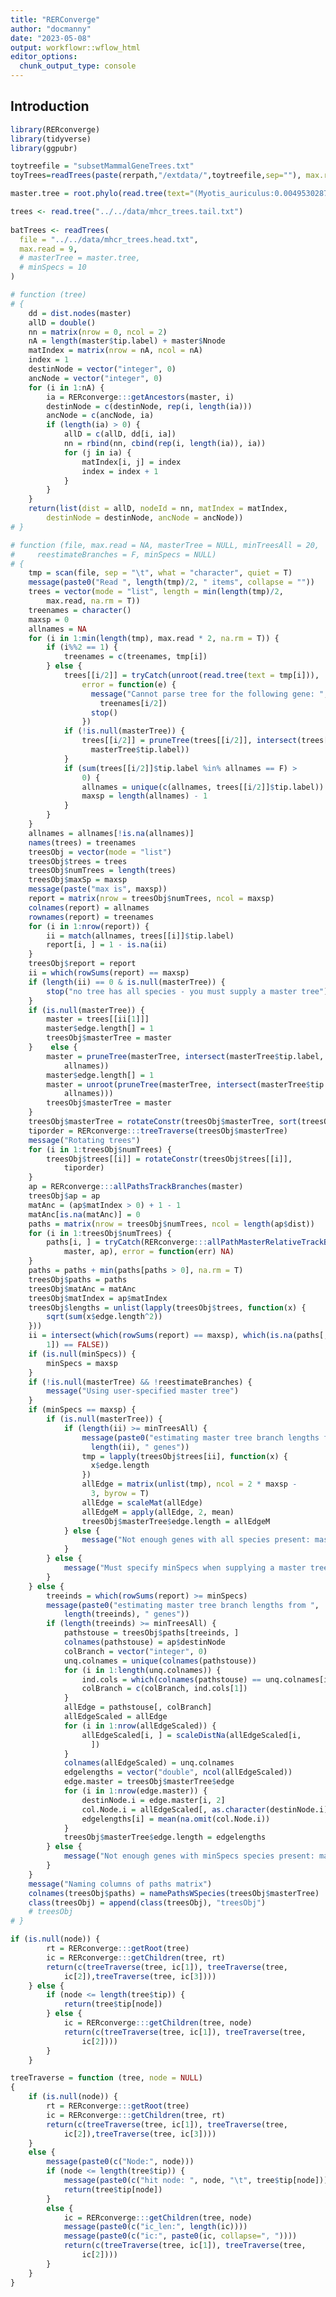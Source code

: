 ```yaml
---
title: "RERConverge"
author: "docmanny"
date: "2023-05-08"
output: workflowr::wflow_html
editor_options:
  chunk_output_type: console
---
```


## Introduction

```r
library(RERconverge)
library(tidyverse)
library(ggpubr)
```


```r
toytreefile = "subsetMammalGeneTrees.txt"
toyTrees=readTrees(paste(rerpath,"/extdata/",toytreefile,sep=""), max.read = 200)

```

```r
master.tree = root.phylo(read.tree(text="(Myotis_auriculus:0.0049530287,(Myotis_californicus:0.0059138183,(((Myotis_lucifugus:0.0030514562,Myotis_occultus:0.0032471934)100/100:0.0020768353,(Myotis_velifer:0.0029764851,Myotis_yumanensis:0.0029904558)100/100:0.0038364895)100/100:0.0009882682,(Myotis_myotis:0.0131977455,Myotis_volans:0.0055379826)100/100:0.0012340035)100/100:0.0023012371)100/100:0.0009098871,(Myotis_evotis:0.0017915030,Myotis_thysanodes:0.0018269795)100/100:0.0020219079);"), outgroup = "Myotis_myotis", resolve.root = T)
```

```r

trees <- read.tree("../../data/mhcr_trees.tail.txt")
  
batTrees <- readTrees(
  file = "../../data/mhcr_trees.head.txt",
  max.read = 9, 
  # masterTree = master.tree,
  # minSpecs = 10
)
```

```r
# function (tree) 
# {
    dd = dist.nodes(master)
    allD = double()
    nn = matrix(nrow = 0, ncol = 2)
    nA = length(master$tip.label) + master$Nnode
    matIndex = matrix(nrow = nA, ncol = nA)
    index = 1
    destinNode = vector("integer", 0)
    ancNode = vector("integer", 0)
    for (i in 1:nA) {
        ia = RERconverge:::getAncestors(master, i)
        destinNode = c(destinNode, rep(i, length(ia)))
        ancNode = c(ancNode, ia)
        if (length(ia) > 0) {
            allD = c(allD, dd[i, ia])
            nn = rbind(nn, cbind(rep(i, length(ia)), ia))
            for (j in ia) {
                matIndex[i, j] = index
                index = index + 1
            }
        }
    }
    return(list(dist = allD, nodeId = nn, matIndex = matIndex, 
        destinNode = destinNode, ancNode = ancNode))
# }
```


```r
# function (file, max.read = NA, masterTree = NULL, minTreesAll = 20, 
#     reestimateBranches = F, minSpecs = NULL) 
# {
    tmp = scan(file, sep = "\t", what = "character", quiet = T)
    message(paste0("Read ", length(tmp)/2, " items", collapse = ""))
    trees = vector(mode = "list", length = min(length(tmp)/2, 
        max.read, na.rm = T))
    treenames = character()
    maxsp = 0
    allnames = NA
    for (i in 1:min(length(tmp), max.read * 2, na.rm = T)) {
        if (i%%2 == 1) {
            treenames = c(treenames, tmp[i])
        } else {
            trees[[i/2]] = tryCatch(unroot(read.tree(text = tmp[i])), 
                error = function(e) {
                  message("Cannot parse tree for the following gene: ", 
                    treenames[i/2])
                  stop()
                })
            if (!is.null(masterTree)) {
                trees[[i/2]] = pruneTree(trees[[i/2]], intersect(trees[[i/2]]$tip.label, 
                  masterTree$tip.label))
            }
            if (sum(trees[[i/2]]$tip.label %in% allnames == F) > 
                0) {
                allnames = unique(c(allnames, trees[[i/2]]$tip.label))
                maxsp = length(allnames) - 1
            }
        }
    }
    allnames = allnames[!is.na(allnames)]
    names(trees) = treenames
    treesObj = vector(mode = "list")
    treesObj$trees = trees
    treesObj$numTrees = length(trees)
    treesObj$maxSp = maxsp
    message(paste("max is", maxsp))
    report = matrix(nrow = treesObj$numTrees, ncol = maxsp)
    colnames(report) = allnames
    rownames(report) = treenames
    for (i in 1:nrow(report)) {
        ii = match(allnames, trees[[i]]$tip.label)
        report[i, ] = 1 - is.na(ii)
    }
    treesObj$report = report
    ii = which(rowSums(report) == maxsp)
    if (length(ii) == 0 & is.null(masterTree)) {
        stop("no tree has all species - you must supply a master tree")
    }
    if (is.null(masterTree)) {
        master = trees[[ii[1]]]
        master$edge.length[] = 1
        treesObj$masterTree = master
    }    else {
        master = pruneTree(masterTree, intersect(masterTree$tip.label, 
            allnames))
        master$edge.length[] = 1
        master = unroot(pruneTree(masterTree, intersect(masterTree$tip.label, 
            allnames)))
        treesObj$masterTree = master
    }
    treesObj$masterTree = rotateConstr(treesObj$masterTree, sort(treesObj$masterTree$tip.label))
    tiporder = RERconverge:::treeTraverse(treesObj$masterTree)
    message("Rotating trees")
    for (i in 1:treesObj$numTrees) {
        treesObj$trees[[i]] = rotateConstr(treesObj$trees[[i]], 
            tiporder)
    }
    ap = RERconverge:::allPathsTrackBranches(master)
    treesObj$ap = ap
    matAnc = (ap$matIndex > 0) + 1 - 1
    matAnc[is.na(matAnc)] = 0
    paths = matrix(nrow = treesObj$numTrees, ncol = length(ap$dist))
    for (i in 1:treesObj$numTrees) {
        paths[i, ] = tryCatch(RERconverge:::allPathMasterRelativeTrackBranches(treesObj$trees[[i]], 
            master, ap), error = function(err) NA)
    }
    paths = paths + min(paths[paths > 0], na.rm = T)
    treesObj$paths = paths
    treesObj$matAnc = matAnc
    treesObj$matIndex = ap$matIndex
    treesObj$lengths = unlist(lapply(treesObj$trees, function(x) {
        sqrt(sum(x$edge.length^2))
    }))
    ii = intersect(which(rowSums(report) == maxsp), which(is.na(paths[, 
        1]) == FALSE))
    if (is.null(minSpecs)) {
        minSpecs = maxsp
    }
    if (!is.null(masterTree) && !reestimateBranches) {
        message("Using user-specified master tree")
    }
    if (minSpecs == maxsp) {
        if (is.null(masterTree)) {
            if (length(ii) >= minTreesAll) {
                message(paste0("estimating master tree branch lengths from ", 
                  length(ii), " genes"))
                tmp = lapply(treesObj$trees[ii], function(x) {
                  x$edge.length
                })
                allEdge = matrix(unlist(tmp), ncol = 2 * maxsp - 
                  3, byrow = T)
                allEdge = scaleMat(allEdge)
                allEdgeM = apply(allEdge, 2, mean)
                treesObj$masterTree$edge.length = allEdgeM
            } else {
                message("Not enough genes with all species present: master tree has no edge.lengths")
            }
        } else {
            message("Must specify minSpecs when supplying a master tree: master tree has no edge.lengths")
        }
    } else {
        treeinds = which(rowSums(report) >= minSpecs)
        message(paste0("estimating master tree branch lengths from ", 
            length(treeinds), " genes"))
        if (length(treeinds) >= minTreesAll) {
            pathstouse = treesObj$paths[treeinds, ]
            colnames(pathstouse) = ap$destinNode
            colBranch = vector("integer", 0)
            unq.colnames = unique(colnames(pathstouse))
            for (i in 1:length(unq.colnames)) {
                ind.cols = which(colnames(pathstouse) == unq.colnames[i])
                colBranch = c(colBranch, ind.cols[1])
            }
            allEdge = pathstouse[, colBranch]
            allEdgeScaled = allEdge
            for (i in 1:nrow(allEdgeScaled)) {
                allEdgeScaled[i, ] = scaleDistNa(allEdgeScaled[i, 
                  ])
            }
            colnames(allEdgeScaled) = unq.colnames
            edgelengths = vector("double", ncol(allEdgeScaled))
            edge.master = treesObj$masterTree$edge
            for (i in 1:nrow(edge.master)) {
                destinNode.i = edge.master[i, 2]
                col.Node.i = allEdgeScaled[, as.character(destinNode.i)]
                edgelengths[i] = mean(na.omit(col.Node.i))
            }
            treesObj$masterTree$edge.length = edgelengths
        } else {
            message("Not enough genes with minSpecs species present: master tree has no edge.lengths")
        }
    }
    message("Naming columns of paths matrix")
    colnames(treesObj$paths) = namePathsWSpecies(treesObj$masterTree)
    class(treesObj) = append(class(treesObj), "treesObj")
    # treesObj
# }
```


```r
if (is.null(node)) {
        rt = RERconverge:::getRoot(tree)
        ic = RERconverge:::getChildren(tree, rt)
        return(c(treeTraverse(tree, ic[1]), treeTraverse(tree, 
            ic[2]),treeTraverse(tree, ic[3])))
    } else {
        if (node <= length(tree$tip)) {
            return(tree$tip[node])
        } else {
            ic = RERconverge:::getChildren(tree, node)
            return(c(treeTraverse(tree, ic[1]), treeTraverse(tree, 
                ic[2])))
        }
    }

treeTraverse = function (tree, node = NULL) 
{
    if (is.null(node)) {
        rt = RERconverge:::getRoot(tree)
        ic = RERconverge:::getChildren(tree, rt)
        return(c(treeTraverse(tree, ic[1]), treeTraverse(tree, 
            ic[2]),treeTraverse(tree, ic[3])))
    }
    else {
        message(paste0(c("Node:", node)))
        if (node <= length(tree$tip)) {
            message(paste0(c("hit node: ", node, "\t", tree$tip[node])))
            return(tree$tip[node])
        }
        else {
            ic = RERconverge:::getChildren(tree, node)
            message(paste0(c("ic_len:", length(ic))))
            message(paste0(c("ic:", paste0(ic, collapse=", "))))
            return(c(treeTraverse(tree, ic[1]), treeTraverse(tree, 
                ic[2])))
        }
    }
}
```

